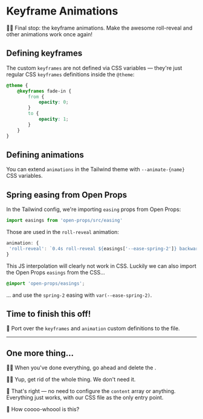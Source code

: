 # Keyframe Animations

<EpicVideo url="https://www.epicweb.dev/workshops/pixel-perfect-figma-to-tailwind/preparing-for-tailwind-v4/revamping-animations-in-your-project" />

👨‍💼 Final stop: the keyframe animations. Make the awesome roll-reveal and other animations work once again!

## Defining keyframes

The custom `keyframes` are not defined via CSS variables — they're just regular CSS `keyframes` definitions inside the `@theme`:

```css
@theme {
	@keyframes fade-in {
		from {
			opacity: 0;
		}
		to {
			opacity: 1;
		}
	}
}
```

## Defining animations

You can extend `animations` in the Tailwind theme with `--animate-{name}` CSS variables.

## Spring easing from Open Props

In the Tailwind config, we're importing `easing` props from Open Props:

```ts filename="tailwind.config.ts"
import easings from 'open-props/src/easing'
```

Those are used in the `roll-reveal` animation:

```ts filename='tailwind.config.ts'
animation: {
 'roll-reveal': `0.4s roll-reveal ${easings['--ease-spring-2']} backwards`,
}
```

This JS interpolation will clearly not work in CSS. Luckily we can also import the Open Props `easings` from the CSS...

```css filename='src/styles/tailwind.css'
@import 'open-props/easings';
```

... and use the `spring-2` easing with `var(--ease-spring-2)`.

## Time to finish this off!

🐨 Port over the `keyframes` and `animation` custom definitions to the <InlineFile file="src/styles/tailwind.css" /> file.

---

## One more thing...

👨‍💼 When you've done everything, go ahead and delete the <InlineFile file='tailwind.config.ts' />.

👨‍💼 Yup, get rid of the whole thing. We don't need it.

🦉 That's right — no need to configure the `content` array or anything. Everything just works, with our CSS file as the only entry point.

🦉 How coooo-whoool is this?
